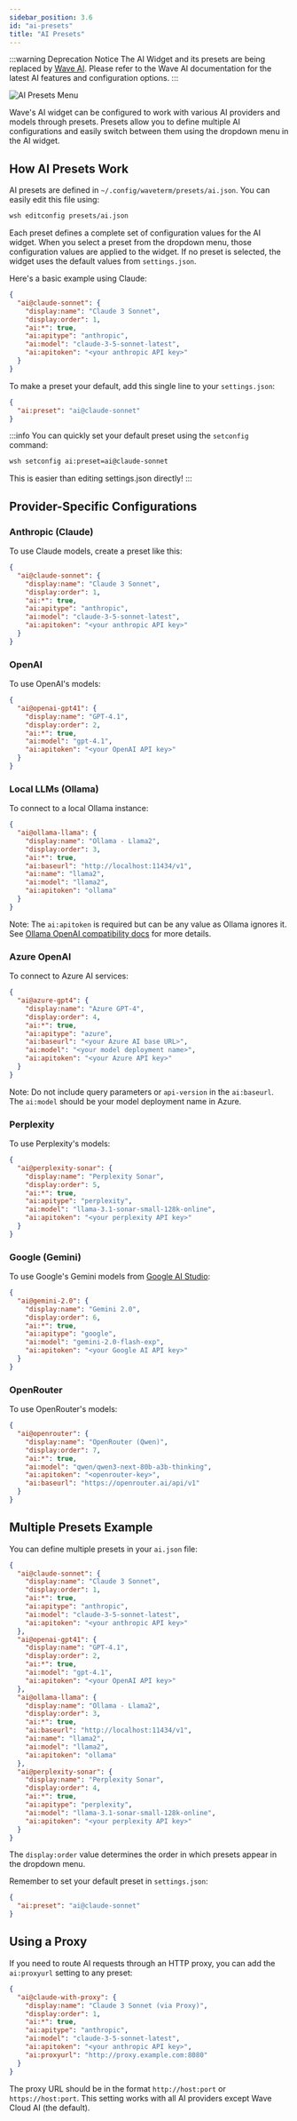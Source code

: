 ```yaml
---
sidebar_position: 3.6
id: "ai-presets"
title: "AI Presets"
---
```

:::warning Deprecation Notice
The AI Widget and its presets are being replaced by [Wave AI](./waveai.mdx). Please refer to the Wave AI documentation for the latest AI features and configuration options.
:::


![AI Presets Menu](./img/ai-presets.png#right)

Wave's AI widget can be configured to work with various AI providers and models through presets. Presets allow you to define multiple AI configurations and easily switch between them using the dropdown menu in the AI widget.

## How AI Presets Work

AI presets are defined in `~/.config/waveterm/presets/ai.json`. You can easily edit this file using:

```bash
wsh editconfig presets/ai.json
```

Each preset defines a complete set of configuration values for the AI widget. When you select a preset from the dropdown menu, those configuration values are applied to the widget. If no preset is selected, the widget uses the default values from `settings.json`.

Here's a basic example using Claude:

```json
{
  "ai@claude-sonnet": {
    "display:name": "Claude 3 Sonnet",
    "display:order": 1,
    "ai:*": true,
    "ai:apitype": "anthropic",
    "ai:model": "claude-3-5-sonnet-latest",
    "ai:apitoken": "<your anthropic API key>"
  }
}
```

To make a preset your default, add this single line to your `settings.json`:

```json
{
  "ai:preset": "ai@claude-sonnet"
}
```

:::info
You can quickly set your default preset using the `setconfig` command:

```bash
wsh setconfig ai:preset=ai@claude-sonnet
```

This is easier than editing settings.json directly!
:::

## Provider-Specific Configurations

### Anthropic (Claude)

To use Claude models, create a preset like this:

```json
{
  "ai@claude-sonnet": {
    "display:name": "Claude 3 Sonnet",
    "display:order": 1,
    "ai:*": true,
    "ai:apitype": "anthropic",
    "ai:model": "claude-3-5-sonnet-latest",
    "ai:apitoken": "<your anthropic API key>"
  }
}
```

### OpenAI

To use OpenAI's models:

```json
{
  "ai@openai-gpt41": {
    "display:name": "GPT-4.1",
    "display:order": 2,
    "ai:*": true,
    "ai:model": "gpt-4.1",
    "ai:apitoken": "<your OpenAI API key>"
  }
}
```

### Local LLMs (Ollama)

To connect to a local Ollama instance:

```json
{
  "ai@ollama-llama": {
    "display:name": "Ollama - Llama2",
    "display:order": 3,
    "ai:*": true,
    "ai:baseurl": "http://localhost:11434/v1",
    "ai:name": "llama2",
    "ai:model": "llama2",
    "ai:apitoken": "ollama"
  }
}
```

Note: The `ai:apitoken` is required but can be any value as Ollama ignores it. See [Ollama OpenAI compatibility docs](https://github.com/ollama/ollama/blob/main/docs/openai.md) for more details.

### Azure OpenAI

To connect to Azure AI services:

```json
{
  "ai@azure-gpt4": {
    "display:name": "Azure GPT-4",
    "display:order": 4,
    "ai:*": true,
    "ai:apitype": "azure",
    "ai:baseurl": "<your Azure AI base URL>",
    "ai:model": "<your model deployment name>",
    "ai:apitoken": "<your Azure API key>"
  }
}
```

Note: Do not include query parameters or `api-version` in the `ai:baseurl`. The `ai:model` should be your model deployment name in Azure.

### Perplexity

To use Perplexity's models:

```json
{
  "ai@perplexity-sonar": {
    "display:name": "Perplexity Sonar",
    "display:order": 5,
    "ai:*": true,
    "ai:apitype": "perplexity",
    "ai:model": "llama-3.1-sonar-small-128k-online",
    "ai:apitoken": "<your perplexity API key>"
  }
}
```

### Google (Gemini)

To use Google's Gemini models from [Google AI Studio](https://aistudio.google.com):

```json
{
  "ai@gemini-2.0": {
    "display:name": "Gemini 2.0",
    "display:order": 6,
    "ai:*": true,
    "ai:apitype": "google",
    "ai:model": "gemini-2.0-flash-exp",
    "ai:apitoken": "<your Google AI API key>"
  }
}
```

### OpenRouter

To use OpenRouter's models:

```json
{
  "ai@openrouter": {
    "display:name": "OpenRouter (Qwen)",
    "display:order": 7,
    "ai:*": true,
    "ai:model": "qwen/qwen3-next-80b-a3b-thinking",
    "ai:apitoken": "<openrouter-key>",
    "ai:baseurl": "https://openrouter.ai/api/v1"
  }
}
```

## Multiple Presets Example

You can define multiple presets in your `ai.json` file:

```json
{
  "ai@claude-sonnet": {
    "display:name": "Claude 3 Sonnet",
    "display:order": 1,
    "ai:*": true,
    "ai:apitype": "anthropic",
    "ai:model": "claude-3-5-sonnet-latest",
    "ai:apitoken": "<your anthropic API key>"
  },
  "ai@openai-gpt41": {
    "display:name": "GPT-4.1",
    "display:order": 2,
    "ai:*": true,
    "ai:model": "gpt-4.1",
    "ai:apitoken": "<your OpenAI API key>"
  },
  "ai@ollama-llama": {
    "display:name": "Ollama - Llama2",
    "display:order": 3,
    "ai:*": true,
    "ai:baseurl": "http://localhost:11434/v1",
    "ai:name": "llama2",
    "ai:model": "llama2",
    "ai:apitoken": "ollama"
  },
  "ai@perplexity-sonar": {
    "display:name": "Perplexity Sonar",
    "display:order": 4,
    "ai:*": true,
    "ai:apitype": "perplexity",
    "ai:model": "llama-3.1-sonar-small-128k-online",
    "ai:apitoken": "<your perplexity API key>"
  }
}
```

The `display:order` value determines the order in which presets appear in the dropdown menu.

Remember to set your default preset in `settings.json`:

```json
{
  "ai:preset": "ai@claude-sonnet"
}
```

## Using a Proxy

If you need to route AI requests through an HTTP proxy, you can add the `ai:proxyurl` setting to any preset:

```json
{
  "ai@claude-with-proxy": {
    "display:name": "Claude 3 Sonnet (via Proxy)",
    "display:order": 1,
    "ai:*": true,
    "ai:apitype": "anthropic",
    "ai:model": "claude-3-5-sonnet-latest",
    "ai:apitoken": "<your anthropic API key>",
    "ai:proxyurl": "http://proxy.example.com:8080"
  }
}
```

The proxy URL should be in the format `http://host:port` or `https://host:port`. This setting works with all AI providers except Wave Cloud AI (the default).

